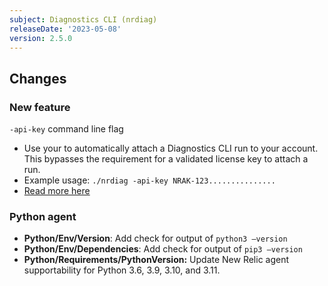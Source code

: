 ```yaml
---
subject: Diagnostics CLI (nrdiag)
releaseDate: '2023-05-08'
version: 2.5.0
---
```


## Changes

### New feature

`-api-key` command line flag

* Use your <InlinePopover type="userKey"/> to automatically attach a Diagnostics CLI run to your account. This bypasses the requirement for a validated license key to attach a run.
* Example usage: `./nrdiag -api-key NRAK-123...............`
* [Read more here](/docs/new-relic-solutions/solve-common-issues/diagnostics-cli-nrdiag/run-diagnostics-cli-nrdiag/#automatic-api)

### Python agent

* **Python/Env/Version**: Add check for output of `python3 –version`
* **Python/Env/Dependencies**: Add check for output of `pip3 –version`
* **Python/Requirements/PythonVersion:** Update New Relic agent supportability for Python 3.6, 3.9, 3.10, and 3.11.
